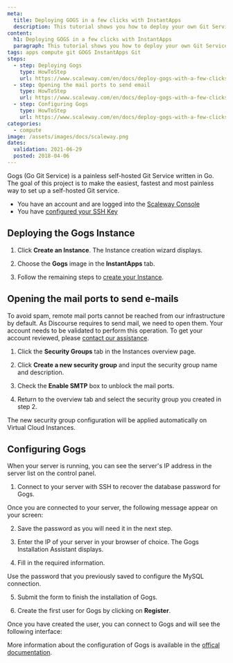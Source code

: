 ```yaml
---
meta:
  title: Deploying GOGS in a few clicks with InstantApps
  description: This tutorial shows you how to deploy your own Git Service with a few clicks.
content:
  h1: Deploying GOGS in a few clicks with InstantApps
  paragraph: This tutorial shows you how to deploy your own Git Service with a few clicks.
tags: apps compute git GOGS InstantApps Git
steps:
  - step: Deploying Gogs
    type: HowToStep
    url: https://www.scaleway.com/en/docs/deploy-gogs-with-a-few-clicks/#-Deploying-Gogs
  - step: Opening the mail ports to send email
    type: HowToStep
    url: https://www.scaleway.com/en/docs/deploy-gogs-with-a-few-clicks/#-Opening-the-mail-ports-to-send-email
  - step: Configuring Gogs
    type: HowToStep
    url: https://www.scaleway.com/en/docs/deploy-gogs-with-a-few-clicks/#-Configuring-Gogs
categories:
  - compute
image: /assets/images/docs/scaleway.png
dates:
  validation: 2021-06-29
  posted: 2018-04-06
---
```


Gogs (Go Git Service) is a painless self-hosted Git Service written in Go. The goal of this project is to make the easiest, fastest and most painless way to set up a self-hosted Git service.

<Message type="requirement">

  - You have an account and are logged into the [Scaleway Console](https://console.scaleway.com)
  - You have [configured your SSH Key](/console/my-project/how-to/create-ssh-key/)

</Message>

## Deploying the Gogs Instance

1. Click **Create an Instance**. The Instance creation wizard displays.

2. Choose the **Gogs** image in the **InstantApps** tab.

3. Follow the remaining steps to [create your Instance](/compute/instances/how-to/create-an-instance/).

## Opening the mail ports to send e-mails

To avoid spam, remote mail ports cannot be reached from our infrastructure by default. As Discourse requires to send mail, we need to open them. Your account needs to be validated to perform this operation. To get your account reviewed, please [contact our assistance](https://console.scaleway.com/support/).

1. Click the **Security Groups** tab in the Instances overview page.

2. Click **Create a new security group** and input the security group name and description.

3. Check the **Enable SMTP** box to unblock the mail ports.

4. Return to the overview tab and select the security group you created in step 2.

The new security group configuration will be applied automatically on Virtual Cloud Instances.

## Configuring Gogs

When your server is running, you can see the server's IP address in the server list on the control panel.

1. Connect to your server with SSH to recover the database password for Gogs.

  Once you are connected to your server, the following message appear on your screen:

  <Lightbox src="scaleway-gogs-credentials.png" alt="" />

2. Save the password as you will need it in the next step.

3. Enter the IP of your server in your browser of choice. The Gogs Installation Assistant displays.

4. Fill in the required information.

  <Message type="note">
    Use the password that you previously saved to configure the MySQL connection.
  </Message> 

  <Lightbox src="scaleway-gogs-mysql.png" alt="" />

5. Submit the form to finish the installation of Gogs.

6. Create the first user for Gogs by clicking on **Register**.

  <Lightbox src="scaleway-gogs-login.png" alt="" />

Once you have created the user, you can connect to Gogs and will see the following interface:

<Lightbox src="scaleway-gogs-dashboard.png" alt="" />

More information about the configuration of Gogs is available in the [offical documentation](https://gogs.io/docs).
